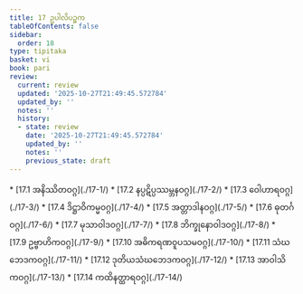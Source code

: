 ```yaml
---
title: 17 ဥပါလိပဉ္စက
tableOfContents: false
sidebar:
  order: 18
type: tipitaka
basket: vi
book: pari
review:
  current: review
  updated: '2025-10-27T21:49:45.572784'
  updated_by: ''
  notes: ''
  history:
  - state: review
    date: '2025-10-27T21:49:45.572784'
    updated_by: ''
    notes: ''
    previous_state: draft
---
```



<ReviewStatus review={frontmatter.review} showDetails={true} />

<HypothesisAnnotation frontmatter={frontmatter} />

<DynamicBreadcrumb />



<TableOfContents book="pari" section="17">
* [17.1 အနိဿိတဝဂ္ဂ](./17-1/)
* [17.2 နပ္ပဋိပ္ပဿမ္ဘနဝဂ္ဂ](./17-2/)
* [17.3 ဝေါဟာရဝဂ္ဂ](./17-3/)
* [17.4 ဒိဋ္ဌာဝိကမ္မဝဂ္ဂ](./17-4/)
* [17.5 အတ္တာဒါနဝဂ္ဂ](./17-5/)
* [17.6 ဓုတင်္ဂဝဂ္ဂ](./17-6/)
* [17.7 မုသာဝါဒဝဂ္ဂ](./17-7/)
* [17.8 ဘိက္ခုနောဝါဒဝဂ္ဂ](./17-8/)
* [17.9 ဥဗ္ဗာဟိကဝဂ္ဂ](./17-9/)
* [17.10 အဓိကရဏဝူပသမဝဂ္ဂ](./17-10/)
* [17.11 သံဃဘေဒကဝဂ္ဂ](./17-11/)
* [17.12 ဒုတိယသံဃဘေဒကဝဂ္ဂ](./17-12/)
* [17.13 အာဝါသိကဝဂ္ဂ](./17-13/)
* [17.14 ကထိနတ္ထာရဝဂ္ဂ](./17-14/)
</TableOfContents>